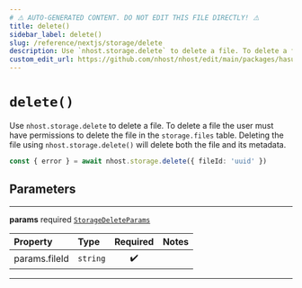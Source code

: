 ```yaml
---
# ⚠️ AUTO-GENERATED CONTENT. DO NOT EDIT THIS FILE DIRECTLY! ⚠️
title: delete()
sidebar_label: delete()
slug: /reference/nextjs/storage/delete
description: Use `nhost.storage.delete` to delete a file. To delete a file the user must have permissions to delete the file in the `storage.files` table. Deleting the file using `nhost.storage.delete()` will delete both the file and its metadata.
custom_edit_url: https://github.com/nhost/nhost/edit/main/packages/hasura-storage-js/src/hasura-storage-client.ts#L150
---
```


# `delete()`

Use `nhost.storage.delete` to delete a file. To delete a file the user must have permissions to delete the file in the `storage.files` table. Deleting the file using `nhost.storage.delete()` will delete both the file and its metadata.

```ts
const { error } = await nhost.storage.delete({ fileId: 'uuid' })
```

## Parameters

---

**<span className="parameter-name">params</span>** <span className="optional-status">required</span> [`StorageDeleteParams`](/reference/docgen/nextjs/types/storage-delete-params)

| Property                                                                                  | Type                | Required | Notes |
| :---------------------------------------------------------------------------------------- | :------------------ | :------: | :---- |
| <span className="parameter-name"><span className="light-grey">params.</span>fileId</span> | <code>string</code> |    ✔️    |       |

---
